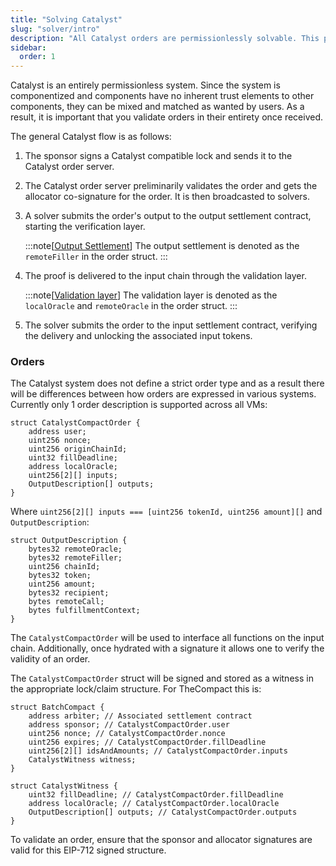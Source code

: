 ```yaml
---
title: "Solving Catalyst"
slug: "solver/intro"
description: "All Catalyst orders are permissionlessly solvable. This page introduces you how to being solving for Catalyst."
sidebar:
  order: 1
---
```


Catalyst is an entirely permissionless system. Since the system is componentized and components have no inherent trust elements to other components, they can be mixed and matched as wanted by users. As a result, it is important that you validate orders in their entirety once received.

The general Catalyst flow is as follows:


<Steps>

1. The sponsor signs a Catalyst compatible lock and sends it to the Catalyst order server.

2. The Catalyst order server preliminarily validates the order and gets the allocator co-signature for the order. It is then broadcasted to solvers.

3. A solver submits the order's output to the output settlement contract, starting the verification layer.

    :::note[[Output Settlement](/implementation/output)]
    The output settlement is denoted as the `remoteFiller` in the order struct.
    :::

4. The proof is delivered to the input chain through the validation layer.

    :::note[[Validation layer](/implementation/validation)]
    The validation layer is denoted as the `localOracle` and `remoteOracle` in the order struct.
    ::: 

5. The solver submits the order to the input settlement contract, verifying the delivery and unlocking the associated input tokens.

</Steps>


### Orders
The Catalyst system does not define a strict order type and as a result there will be differences between how orders are expressed in various systems. Currently only 1 order description is supported across all VMs:

```solidity
struct CatalystCompactOrder {
    address user;
    uint256 nonce;
    uint256 originChainId;
    uint32 fillDeadline;
    address localOracle;
    uint256[2][] inputs;
    OutputDescription[] outputs;
}
```

Where `uint256[2][] inputs === [uint256 tokenId, uint256 amount][]` and `OutputDescription`:

```solidity
struct OutputDescription {
    bytes32 remoteOracle;
    bytes32 remoteFiller;
    uint256 chainId;
    bytes32 token;
    uint256 amount;
    bytes32 recipient;
    bytes remoteCall;
    bytes fulfillmentContext;
}
```

The `CatalystCompactOrder` will be used to interface all functions on the input chain. Additionally, once hydrated with a signature it allows one to verify the validity of an order.

The `CatalystCompactOrder` struct will be signed and stored as a witness in the appropriate lock/claim structure. For TheCompact this is:

```solidity
struct BatchCompact {
    address arbiter; // Associated settlement contract
    address sponsor; // CatalystCompactOrder.user
    uint256 nonce; // CatalystCompactOrder.nonce
    uint256 expires; // CatalystCompactOrder.fillDeadline
    uint256[2][] idsAndAmounts; // CatalystCompactOrder.inputs
    CatalystWitness witness;
}

struct CatalystWitness {
    uint32 fillDeadline; // CatalystCompactOrder.fillDeadline
    address localOracle; // CatalystCompactOrder.localOracle
    OutputDescription[] outputs; // CatalystCompactOrder.outputs
}
```

To validate an order, ensure that the sponsor and allocator signatures are valid for this EIP-712 signed structure.


